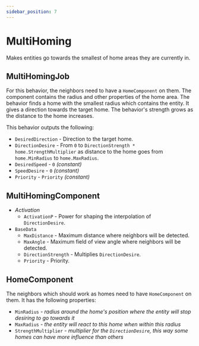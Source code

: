 ```yaml
---
sidebar_position: 7
---
```



# MultiHoming

Makes entities go towards the smallest of home areas they are currently in.

## MultiHomingJob

For this behavior, the neighbors need to have a `HomeComponent` on them. The component contains the radius and other properties of the home area. The behavior finds a home with the smallest radius which contains the entity. It gives a direction towards the target home. The behavior's strength grows as the distance to the home increases.

This behavior outputs the following: 
- `DesiredDirection` - Direction to the target home.
- `DirectionDesire` - From `0` to `DirectionStrength * home.StrengthMultiplier` as distance to the home goes from `home.MinRadius` to `home.MaxRadius`.
- `DesiredSpeed` - `0` *(constant)*
- `SpeedDesire` - `0` *(constant)*
- `Priority` -  `Priority` *(constant)*

## MultiHomingComponent

- *Activation*
    - `ActivationP` - Power for shaping the interpolation of `DirectionDesire`.
- `BaseData`
    - `MaxDistance` - Maximum distance where neighbors will be detected.
    - `MaxAngle` - Maximum field of view angle where neighbors will be detected.
    - `DirectionStrength` - Multiplies `DirectionDesire`.
    - `Priority` - Priority.

## HomeComponent

The neighbors which should work as homes need to have `HomeComponent` on them. It has the following properties:

- `MinRadius` - *radius around the home's position where the entity will stop desiring to go towards it*
- `MaxRadius` - *the entity will react to this home when within this radius*
- `StrengthMultiplier` - *multiplier for the `DirectionDesire`, this way some homes can have more influence than others*